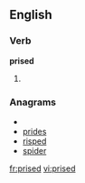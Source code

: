 
==English==

===Verb===
'''prised'''

# {{past of|[[prise]]}}

===Anagrams===
* {{alphagram|deiprs}}
* [[prides#English|prides]]
* [[risped#English|risped]]
* [[spider#English|spider]]

[[fr:prised]]
[[vi:prised]]